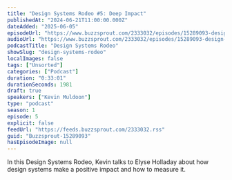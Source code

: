 ```yaml
---
title: "Design Systems Rodeo #5: Deep Impact"
publishedAt: "2024-06-21T11:00:00.000Z"
dateAdded: "2025-06-05"
episodeUrl: "https://www.buzzsprout.com/2333032/episodes/15289093-design-systems-rodeo-5-deep-impact.mp3"
audioUrl: "https://www.buzzsprout.com/2333032/episodes/15289093-design-systems-rodeo-5-deep-impact.mp3"
podcastTitle: "Design Systems Rodeo"
showSlug: "design-systems-rodeo"
localImages: false
tags: ["Unsorted"]
categories: ["Podcast"]
duration: "0:33:01"
durationSeconds: 1981
draft: true
speakers: ["Kevin Muldoon"]
type: "podcast"
season: 1
episode: 5
explicit: false
feedUrl: "https://feeds.buzzsprout.com/2333032.rss"
guid: "Buzzsprout-15289093"
hasEpisodeImage: null
---
```

In this Design Systems Rodeo, Kevin talks to Elyse Holladay about how design systems make a positive impact and how to measure it.

